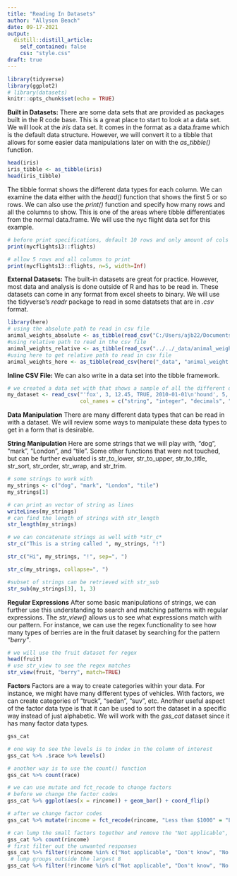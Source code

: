 ```yaml
---
title: "Reading In Datasets"
author: "Allyson Beach"
date: 09-17-2021
output:
  distill::distill_article:
    self_contained: false
    css: "style.css"
draft: true
---
```


```r
library(tidyverse)
library(ggplot2)
# library(datasets)
knitr::opts_chunk$set(echo = TRUE)
```
**Built in Datasets:**
There are some data sets that are provided as packages built in the R code base. This is a great place to start to look at a data set. We will look at the *iris* data set. It comes in the format as a data.frame which is the default data structure. However, we will convert it to a tibble that allows for some easier data manipulations later on with the *as_tibble()* function. 

```r
head(iris)
iris_tibble <- as_tibble(iris)
head(iris_tibble)
```
The tibble format shows the different data types for each column. We can examine the data either with the *head()* function that shows the first 5 or so rows. We can also use the *print()* function and specify how many rows and all the columns to show. This is one of the areas where tibble differentiates from the normal data.frame. We will use the nyc flight data set for this example. 

```r
# before print specifications, default 10 rows and only amount of cols that can fit in the screen 
print(nycflights13::flights)

# allow 5 rows and all columns to print 
print(nycflights13::flights, n=5, width=Inf)

```



**External Datasets:** 
The built-in datasets are great for practice. However, most data and analysis is done outside of R and has to be read in. These datasets can come in any format from excel sheets to binary. We will use the tidyverse's *readr* package to read in some datatsets that are in *.csv* format.  

```r
library(here)
# using the absolute path to read in csv file
animal_weights_absolute <- as_tibble(read_csv("C:/Users/ajb22/Documents/school/dacss_601/DACSS601Fall21/_data/animal_weight.csv"))
#using relative path to read in the csv file
animal_weights_relative <- as_tibble(read_csv("../../_data/animal_weight.csv"))
#using here to get relative path to read in csv file
animal_weights_here <- as_tibble(read_csv(here("_data", "animal_weight.csv")))

```
**Inline CSV File:**
We can also write in a data set into the tibble framework. 

```r
# we created a data set with that shows a sample of all the different data types you can write into a csv file
my_dataset <- read_csv("'fox', 3, 12.45, TRUE, 2010-01-01\n'hound', 5, 32.45, FALSE, 2010-01-01", 
                       col_names = c("string", "integer", "decimals", "logical", "dates"))

```
**Data Manipulation**
There are many different data types that can be read in with a dataset. We will review some ways to manipulate these data types to get in a form that is desirable. 

**String Manipulation**
Here are some strings that we will play with, "dog", "mark", "London", and "tile". Some other functions that were not touched, but can be further evaluated is str_to_lower, str_to_upper, str_to_title, str_sort, str_order, str_wrap, and str_trim.

```r
# some strings to work with 
my_strings <- c("dog", "mark", "London", "tile")
my_strings[1]

# can print an vector of string as lines 
writeLines(my_strings)
# can find the length of strings with str_length
str_length(my_strings)

# we can concatenate strings as well with *str_c*
str_c("This is a string called ", my_strings, "!")

str_c("Hi", my_strings, "!", sep=", ")

str_c(my_strings, collapse=", ")

#subset of strings can be retrieved with str_sub
str_sub(my_strings[3], 1, 3)

```

**Regular Expressions**
After some basic manipulations of strings, we can further use this understanding to search and matching patterns with regular expressions. The *str_view()* allows us to see what expressions match with our pattern. For instance, we can use the regex functionality to see how many types of berries are in the fruit dataset by searching for the pattern *"berry"*. 

```r
# we will use the fruit dataset for regex 
head(fruit)
# use str_view to see the regex matches 
str_view(fruit, "berry", match=TRUE)

```

**Factors**
Factors are a way to create categories within your data. For instance, we might have many different types of vehicles. With factors, we can create categories of "truck", "sedan", "suv", etc. Another useful aspect of the factor data type is that it can be used to sort the dataset in a specific way instead of just alphabetic. We will work with the *gss_cat* dataset since it has many factor data types. 

```r
gss_cat

# one way to see the levels is to index in the column of interest
gss_cat %>% .$race %>% levels()

# another way is to use the count() function
gss_cat %>% count(race)

# we can use mutate and fct_recode to change factors
# before we change the factor codes 
gss_cat %>% ggplot(aes(x = rincome)) + geom_bar() + coord_flip() 

# after we change factor codes 
gss_cat %>% mutate(rincome = fct_recode(rincome, "Less than $1000" = "Lt $1000")) %>%  mutate(rincome = fct_recode(rincome, "NA" = "Not applicable", "NA" = "Don't know", "NA" = "No answer", "NA" = "gRefused")) %>% ggplot(aes(x = rincome)) + geom_bar() + coord_flip() 

# can lump the small factors together and remove the "Not applicable", "Don't know", "No answer", "Refused" responses
gss_cat %>% count(rincome)
# first filter out the unwanted responses 
gss_cat %>% filter(!rincome %in% c("Not applicable", "Don't know", "No answer", "Refused")) %>% count(rincome)
 # lump groups outside the largest 8
gss_cat %>% filter(!rincome %in% c("Not applicable", "Don't know", "No answer", "Refused")) %>% mutate(rincome = fct_lump(rincome, n=8))  %>% count(rincome) 

```




